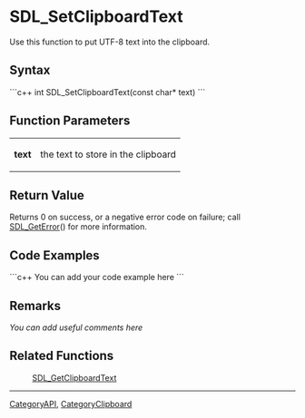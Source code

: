 <!-- pragma section-numbers off -->
<!-- pragma camelcase off -->

= SDL_SetClipboardText =
Use this function to put UTF-8 text into the clipboard.


== Syntax ==
```c++
int SDL_SetClipboardText(const char* text)
```

== Function Parameters ==
{|
|'''text'''
|the text to store in the clipboard
|}

== Return Value ==
Returns 0 on success, or a negative error code on failure; call [[SDL_GetError]]() for more information.

== Code Examples ==
```c++
You can add your code example here
```

== Remarks ==
''You can add useful comments here''

== Related Functions ==
:[[SDL_GetClipboardText]]

----
[[CategoryAPI]], [[CategoryClipboard]]
